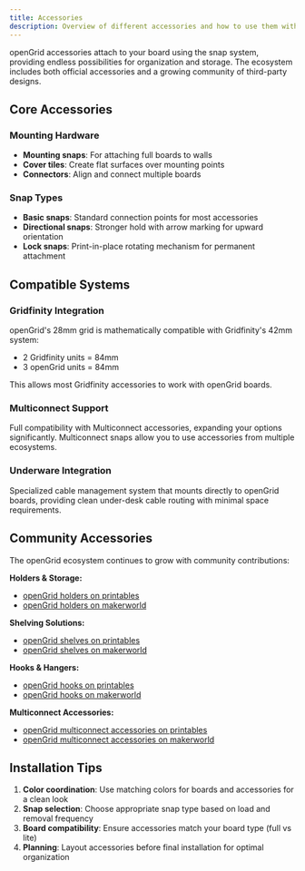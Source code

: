 ```yaml
---
title: Accessories
description: Overview of different accessories and how to use them with openGrid.
---
```


openGrid accessories attach to your board using the snap system, providing endless possibilities for organization and storage. The ecosystem includes both official accessories and a growing community of third-party designs.

## Core Accessories

### Mounting Hardware
- **Mounting snaps**: For attaching full boards to walls
- **Cover tiles**: Create flat surfaces over mounting points
- **Connectors**: Align and connect multiple boards

### Snap Types
- **Basic snaps**: Standard connection points for most accessories
- **Directional snaps**: Stronger hold with arrow marking for upward orientation
- **Lock snaps**: Print-in-place rotating mechanism for permanent attachment

## Compatible Systems

### Gridfinity Integration
openGrid's 28mm grid is mathematically compatible with Gridfinity's 42mm system:
- 2 Gridfinity units = 84mm
- 3 openGrid units = 84mm

This allows most Gridfinity accessories to work with openGrid boards.

### Multiconnect Support
Full compatibility with Multiconnect accessories, expanding your options significantly. Multiconnect snaps allow you to use accessories from multiple ecosystems.

### Underware Integration
Specialized cable management system that mounts directly to openGrid boards, providing clean under-desk cable routing with minimal space requirements.

## Community Accessories

The openGrid ecosystem continues to grow with community contributions:

**Holders & Storage:**
* [openGrid holders on printables](https://www.printables.com/search/models?q=tag:opengrid+holder)
* [openGrid holders on makerworld](https://makerworld.com/en/search/models?keyword=opengrid+holder)

**Shelving Solutions:**
* [openGrid shelves on printables](https://www.printables.com/search/models?q=tag:opengrid+shelve)
* [openGrid shelves on makerworld](https://makerworld.com/en/search/models?keyword=opengrid+shelve)

**Hooks & Hangers:**
* [openGrid hooks on printables](https://www.printables.com/search/models?q=tag:opengrid+hook)
* [openGrid hooks on makerworld](https://makerworld.com/en/search/models?keyword=opengrid+hook)

**Multiconnect Accessories:**
* [openGrid multiconnect accessories on printables](https://www.printables.com/search/models?q=tag:opengrid+multiconnect)
* [openGrid multiconnect accessories on makerworld](https://makerworld.com/en/search/models?keyword=opengrid+multiconnect)

## Installation Tips

1. **Color coordination**: Use matching colors for boards and accessories for a clean look
2. **Snap selection**: Choose appropriate snap type based on load and removal frequency
3. **Board compatibility**: Ensure accessories match your board type (full vs lite)
4. **Planning**: Layout accessories before final installation for optimal organization
